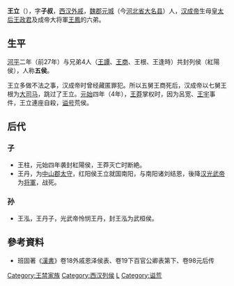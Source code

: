 '''王立'''（{{bd|前1世纪||4年||catIdx=W}}），字'''子叔'''，[[西汉|西汉]][[外戚|外戚]]，[[魏郡|魏郡]][[元城|元城]]（今[[河北省|河北省]][[大名县|大名县]]）人，[[汉成帝|汉成帝]]生母[[皇太后|皇太后]][[王政君|王政君]]及成帝大将軍[[王鳳|王鳳]]的六弟。

==生平==
[[河平|河平]]二年（前27年）与兄弟4人（[[王譚|王譚]]、[[王商_(成都侯)|王商]]、王根、王逢時）共封列侯（紅陽侯），人称'''五侯'''。

王立多做不法之事，汉成帝时曾经藏匿罪犯。所以五舅王商死后，汉成帝以七舅王根为[[大司马|大司马]]，跳过了王立。[[元始_(西汉)|元始]]四年（4年），[[王莽|王莽]]掌权时，因为呂宽、[[王宇_(汉朝)|王宇]]事件，王立連座自殺，[[谥号|谥号]]荒侯。

==后代==
===子===
* 王柱，元始四年袭封紅陽侯，王莽灭亡时断絶。
* 王丹，为[[中山郡|中山郡]][[太守|太守]]，红阳侯王立就国南阳，与南阳诸刘结恩，後降[[汉光武帝|汉光武帝]]为[[将軍_(中國古代)|将軍]]，战死。
===孙===
* 王泓，王丹子，光武帝怜悯王丹，封王泓为武桓侯。

==參考資料==
*班固著《[[漢書|漢書]]》卷18外戚恩泽侯表、卷19下百官公卿表第下、卷98元后传

{{漢朝人物小作品}}

[[Category:王禁家族|Category:王禁家族]]
[[Category:西汉列侯|Category:西汉列侯]]
[[Category:王姓|L]]
[[Category:谥荒|Category:谥荒]]